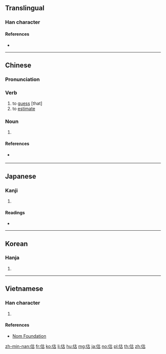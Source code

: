 ==Translingual==

===Han character===
{{Han char|rn=9|rad=人|as=05|sn=7|four=24260|canj=OJR|ids=⿰亻古}}

====References====
* {{Han ref|kx=0096.170|dkj=00467|dj=0205.010|hdz=10129.150|uh=4F30|ud=20272|bh=A6F4|bd=42740}}

----

==Chinese==
{{zh-forms}}

===Pronunciation===
{{zh-pron
|m=gū,gù
|c=gu2,gu3
|h=
|mn=kó͘
|w=
|mc=y
|oc=y
|ma=
|cat=v
}}
{{attention|zh|the two pronunciations need to be split}}

===Verb===
{{zh-verb}}

# to [[guess]] [that]
# to [[estimate]]

===Noun===
{{zh-noun}}

# {{zh-only used in|估衣}}

====References====
* {{qualifier|Min Nan}} {{thcwd|2866}}

----

==Japanese==

===Kanji===
{{ja-kanji|grade=|rs=人05}}

# {{defn|lang=ja|sort=人05}}

====Readings====
* {{ja-readings|on=[[こ]] (ko)|kun=[[あきなう]] (akinau), [[あたい]] (atai)}}

----

==Korean==

===Hanja===
{{ko-hanja|hangeul=고|rv=go|mr=ko|y=ko}}

# {{defn|lang=ko|sort=人05}}

----

==Vietnamese==

===Han character===
{{vi-hantu|[[cô]], [[cố]]|rs=人05}}

# {{defn|lang=vi|sort=人05}}

====References====
* [http://nomfoundation.org/common/nom_details.php?codepoint=4f30 Nom Foundation]

[[zh-min-nan:估]]
[[fr:估]]
[[ko:估]]
[[li:估]]
[[hu:估]]
[[mg:估]]
[[ja:估]]
[[no:估]]
[[pl:估]]
[[th:估]]
[[zh:估]]